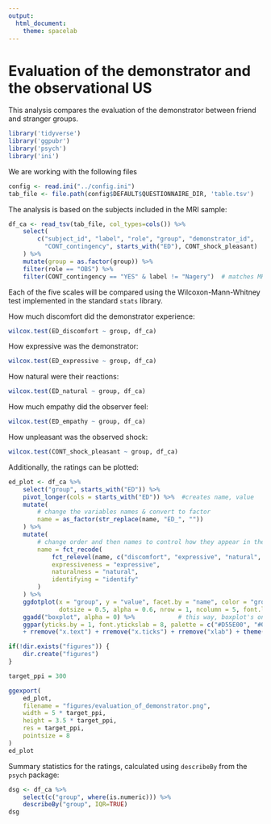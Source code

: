 ```yaml
---
output:
  html_document:
    theme: spacelab
---
```


# Evaluation of the demonstrator and the observational US

This analysis compares the evaluation of the demonstrator between friend and stranger groups.

```r
library('tidyverse')
library('ggpubr')
library('psych')
library('ini')
```

We are working with the following files
```r
config <- read.ini("../config.ini")
tab_file <- file.path(config$DEFAULT$QUESTIONNAIRE_DIR, 'table.tsv')
```

The analysis is based on the subjects included in the MRI sample:

```r
df_ca <- read_tsv(tab_file, col_types=cols()) %>%
    select(
        c("subject_id", "label", "role", "group", "demonstrator_id",
          "CONT_contingency", starts_with("ED"), CONT_shock_pleasant)
    ) %>%
    mutate(group = as.factor(group)) %>%
    filter(role == "OBS") %>%
    filter(CONT_contingency == "YES" & label != "Nagery")  # matches MRI
```

Each of the five scales will be compared using the Wilcoxon-Mann-Whitney test implemented in the standard `stats` library.

How much discomfort did the demonstrator experience:
```r
wilcox.test(ED_discomfort ~ group, df_ca)
```

How expressive was the demonstrator:
```r
wilcox.test(ED_expressive ~ group, df_ca)
```

How natural were their reactions:
```r
wilcox.test(ED_natural ~ group, df_ca)
```

How much empathy did the observer feel:
```r
wilcox.test(ED_empathy ~ group, df_ca)
```

How unpleasant was the observed shock:
```r
wilcox.test(CONT_shock_pleasant ~ group, df_ca)
```

Additionally, the ratings can be plotted:

```r
ed_plot <- df_ca %>%
    select("group", starts_with("ED")) %>%
    pivot_longer(cols = starts_with("ED")) %>%  #creates name, value
    mutate(
        # change the variables names & convert to factor
        name = as_factor(str_replace(name, "ED_", ""))
    ) %>%
    mutate(
        # change order and then names to control how they appear in the figure
        name = fct_recode(
            fct_relevel(name, c("discomfort", "expressive", "natural", "empathy", "identify")),
            expressiveness = "expressive",
            naturalness = "natural",
            identifying = "identify"
        )
    ) %>%
    ggdotplot(x = "group", y = "value", facet.by = "name", color = "group", fill = "group",
              dotsize = 0.5, alpha = 0.6, nrow = 1, ncolumn = 5, font.label = 1) %>%
    ggadd("boxplot", alpha = 0) %>%            # this way, boxplot's on top
    ggpar(yticks.by = 1, font.ytickslab = 8, palette = c("#D55E00", "#0072B2")) %>%
    + rremove("x.text") + rremove("x.ticks") + rremove("xlab") + theme(strip.text.x = element_text(size = 8))

if(!dir.exists("figures")) {
    dir.create("figures")
}

target_ppi = 300

ggexport(
    ed_plot,
    filename = "figures/evaluation_of_demonstrator.png",
    width = 5 * target_ppi,
    height = 3.5 * target_ppi,
    res = target_ppi,
    pointsize = 8
)
ed_plot
```

Summary statistics for the ratings, calculated using `describeBy` from the `psych` package:

```r
dsg <- df_ca %>%
    select(c("group", where(is.numeric))) %>%
    describeBy("group", IQR=TRUE)
dsg
```
